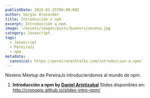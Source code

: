 ```yaml
---
publishDate: 2015-01-25T00:00:00Z
author: Sergio Alexander
title: Introducción a npm
excerpt: Introducción a npm.
image: ~/assets/images/posts/banners/novena.jpg
category: Javascript
tags:
  - Javascript
  - PereiraJs
  - npm
metadata:
  canonical: https://pereiratechtalks.com/introduccion-a-npm/
---
```


Noveno Meetup de PereiraJs introduciendonos al mundo de npm.

1. **Introducción a npm by [Daniel Aristizabal](https://twitter.com/cronopio2)**
Slides disponibles en: http://cronopio.github.io/slides-intro-npm/
